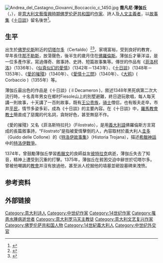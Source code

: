 {{noteTA
|T=zh-hans:乔万尼·薄伽丘;zh-hk:喬凡尼·薄伽丘;zh-tw:喬凡尼·薄伽丘;
|1=zh-hans:乔万尼;zh-hk:喬凡尼;zh-tw:喬凡尼;
}}
[[File:Andrea_del_Castagno_Giovanni_Boccaccio_c_1450.jpg|thumb]]
'''喬凡尼·薄伽丘'''（{{lang-it|Giovanni Boccaccio}}，{{bd|1313年|6月16日|1375年|12月21日}}），是[[意大利文藝復興時期|意大利文藝復興時期]][[佛罗伦萨共和国|佛罗伦萨共和国]]的[[作家|作家]]、詩人及[[文藝復興人文主義|人文主義者]]，以[[短篇小說|故事集]]《[[十日談|十日談]]》留名後世<ref>{{cite book | last = Bartlett | first = Kenneth R. | year = 1992 | title = The Civilization of the Italian Renaissance | url = https://archive.org/details/civilizationofit0000unse | location = Toronto | publisher = D.C. Heath and Company | isbn = 0-669-20900-7 | edition = Paperback | pages = [https://archive.org/details/civilizationofit0000unse/page/43 43]–44}}</ref>。

== 生平 ==
出生於[[佛罗伦斯|佛罗伦斯]]附近的[[切塔尔多|切塔尔多]]（Certaldo）<ref>{{cite book|title=The elegy of Lady Fiammetta|author=Giovanni Boccaccio, Mariangela Causa-Steindler, Thomas Mauch|accessdate=15 August 2011|page=XI}}</ref><ref>{{cite book|title=Renaissance and Reformation|pages=Vol. 1–111|author=James Patrick|accessdate=15 August 2011}}</ref>，家境富裕，受到良好的教育，早年長住[[那不勒斯|那不勒斯]]，放蕩聲色，後半生的歲月住在[[佛羅倫斯|佛羅倫斯]]。薄伽丘才華洋溢，是一位多產作家，寫過傳奇、敘事詩、史詩、短篇故事集等。傳世的作品有《[[菲洛柯洛|菲洛柯洛]]》（1336年）、《[[似真似幻的愛情|似真似幻的愛情]]》（1342年－1343年）、《[[十日談|十日談]]》（1348年－1353年）、《[[愛的摧殘|愛的摧殘]]》（1340年）、《[[愛情十三問|愛情十三問]]》（1340年）、《[[大鸦|大鸦]]》( Corbaccio )（1355年）等。

薄伽丘最出色的作品是《十日談》( il Decameron )，敘述1348年黑死病第二次大流行時，十名青年男女在鄉村Fiesole山上的別墅避難，終日遊玩歌唱，每人每天講一則故事，十天講了一百則故事，既有[[王公|王公]][[贵族|贵族]]，[[骑士|骑士]]僧侣，也有贩夫走卒，市井[[平民|平民]]，情节多姿多彩，成為《十日談》的主要內容。在《十日談》中，[[羅馬教會|羅馬教會]][[教士|教士]]簡直成了惡魔的代名詞，貪財好色，甚至無惡不作。

《愛的摧殘》又名《菲洛斯特拉托》（Filostrato），是用[[義大利語|義大利語]]佛羅倫斯方言寫成的長篇敘事詩，“Filostrato”是指被愛情擊倒的人，內容取材於義大利人[[圭多|圭多]]（Guido delle Collone）的《[[特洛伊故事集|特洛伊故事集]]》（Historia Trojana），描述[[希臘神話|希臘神話]]中的[[特洛伊戰爭|特洛伊戰爭]]。

1374年，曾鼓勵薄伽丘學習[[希臘文|希臘文]]的良師益友[[彼特拉克|彼特拉克]]病逝，薄伽丘失去了知音，精神上遭受到沉重的打擊。1375年，薄伽丘在貧困交迫中辭世於切塔尔多。曾被他嘲諷的[[教會|教會]]并沒有放過他，甚至派人挖掘他的墳墓並砸毀墓碑来洩愤。

== 参考资料 ==
{{reflist}}

== 外部链接 ==
{{commons category|Giovanni Boccaccio}}

{{Wikisourcelang|it|Autore:Giovanni Boccaccio|乔万尼·薄伽丘}}

{{文藝復興底部模板}}
{{Authority control}}
{{DEFAULTSORT:Boccaccio}}
[[Category:意大利诗人|Category:意大利诗人]]
[[Category:中世纪作家|Category:中世纪作家]]
[[Category:14世纪作家|Category:14世纪作家]]
[[Category:罹患水腫病逝世者|Category:罹患水腫病逝世者]]
[[Category:意大利罗马天主教徒|Category:意大利罗马天主教徒]]
[[Category:意大利文艺复兴作家|Category:意大利文艺复兴作家]]
[[Category:佛罗伦萨共和国人物|Category:佛罗伦萨共和国人物]]
[[Category:14世紀義大利人|Category:14世紀義大利人]]
[[Category:中世纪外交官|Category:中世纪外交官]]